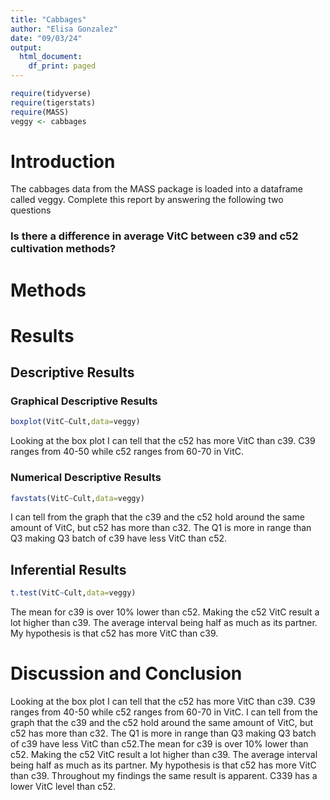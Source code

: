 ```yaml
---
title: "Cabbages"
author: "Elisa Gonzalez"
date: "09/03/24"
output:
  html_document:
    df_print: paged
---
```


```r
require(tidyverse)
require(tigerstats)
require(MASS)
veggy <- cabbages
```

# Introduction

<!--In this section you explain what you are trying to show.  Where did the data come from?  What is the research or other question you are trying to answer?!-->
 The cabbages data from the MASS package is loaded into a dataframe called veggy. Complete this report by answering the following two questions  
 
### Is there a difference in average VitC between c39 and c52 cultivation methods?  

# Methods

<!--Decide on your methods:  use "variable analysis" or other appropriate descriptors.  Make sure to choose at least one graphical method and at least one numerical method.!-->

# Results

<!--Divide this section into two sub-sections:  One for your descriptive  results and one for your inferential results.!-->

## Descriptive Results

### Graphical Descriptive Results

<!--Graphical results here.  Make sure to show your code.  Provide appropriate labels for axes, giving units if possible, and provide a good title for the graph, too.  Use the graphical results to describe the patterns if any that exist in the data as focused toward the research question!-->


```r
boxplot(VitC~Cult,data=veggy)
```

Looking at the box plot I can tell that the c52 has more VitC than c39. C39 ranges from 40-50 while c52 ranges from 60-70 in VitC. 


### Numerical Descriptive Results

<!--Numerical results go here. Use the numerical results to describe the patterns if any that exist in the data as focused toward the research question!-->

```r
favstats(VitC~Cult,data=veggy)
```


I can tell from the graph that the c39 and the c52 hold around the same amount of VitC, but c52 has more than c32. The Q1 is more in range than Q3 making Q3 batch of c39 have less VitC than c52. 


## Inferential Results

<!--State hypothesis clearly.  Make sure your discussion of the inferential test covers all the aspects that the test output produces, such as test statistic, p-value etc.  Make a decision about the null hypothesis, explain the assumptions on which the selected test/procedure was based, and why the chosen procedure satisfys the assumptions and is appropriate to answer the research question!-->


```r
t.test(VitC~Cult,data=veggy)
```


The mean for c39 is over 10% lower than c52. Making the c52 VitC result a lot higher than c39. The average interval being half as much as its partner. My hypothesis is that c52 has more VitC than c39.


# Discussion and Conclusion

<!--Discussion and conclusion here.  If you found a relationship be sure to consider whether the relationship occurs because one of the variavbles causes the other, or whether they perhasps are related for some other reason.  Watch the chapter 6 videos from the GeorgeTown videos collection.!-->


 Looking at the box plot I can tell that the c52 has more VitC than c39. C39 ranges from 40-50 while c52 ranges from 60-70 in VitC. I can tell from the graph that the c39 and the c52 hold around the same amount of VitC, but c52 has more than c32. The Q1 is more in range than Q3 making Q3 batch of c39 have less VitC than c52.The mean for c39 is over 10% lower than c52. Making the c52 VitC result a lot higher than c39. The average interval being half as much as its partner. My hypothesis is that c52 has more VitC than c39. Throughout my findings the same result is apparent. C339 has a lower VitC level than c52. 




